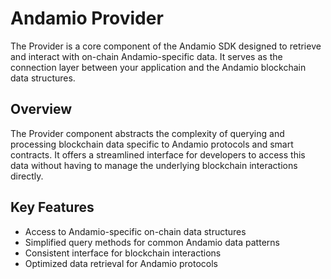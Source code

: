 # Andamio Provider

The Provider is a core component of the Andamio SDK designed to retrieve and interact with on-chain Andamio-specific data. It serves as the connection layer between your application and the Andamio blockchain data structures.

## Overview

The Provider component abstracts the complexity of querying and processing blockchain data specific to Andamio protocols and smart contracts. It offers a streamlined interface for developers to access this data without having to manage the underlying blockchain interactions directly.

## Key Features

- Access to Andamio-specific on-chain data structures
- Simplified query methods for common Andamio data patterns
- Consistent interface for blockchain interactions
- Optimized data retrieval for Andamio protocols